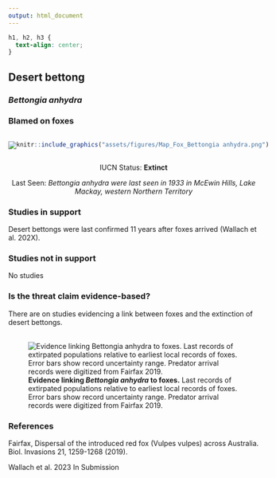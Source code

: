 ```yaml
---
output: html_document
---
```

```css
h1, h2, h3 {
  text-align: center;
}
```

## **Desert bettong**
### *Bettongia anhydra*
### Blamed on foxes

:::: {style="display: flex;"}

::: {}

[![](assets/photos/Bettongia anhydra.png)](https://www.phylopic.org/images/e50c6ba6-7a0d-42af-aa85-5b703e352d89/bettongia-lesueur)

:::

::: {}

:::

::: {}
  ```r
  knitr::include_graphics("assets/figures/Map_Fox_Bettongia anhydra.png")
  ```
:::

::::

<center>
IUCN Status: **Extinct**

Last Seen: *Bettongia anhydra were last seen in 1933 in McEwin Hills, Lake Mackay, western Northern Territory*

</center>


### Studies in support

Desert bettongs were last confirmed 11 years after foxes arrived (Wallach et al. 202X).

### Studies not in support

No studies

### Is the threat claim evidence-based?

There are on studies evidencing a link between foxes and the extinction of desert bettongs.
<br>
<br>

![**Evidence linking *Bettongia anhydra* to foxes.** Last records of extirpated populations relative to earliest local records of foxes. Error bars show record uncertainty range. Predator arrival records were digitized from Fairfax 2019.](assets/figures/Main_Evidence_Fox_Bettongia anhydra.png)

### References

Fairfax, Dispersal of the introduced red fox (Vulpes vulpes) across Australia. Biol. Invasions 21, 1259-1268 (2019).

Wallach et al. 2023 In Submission

